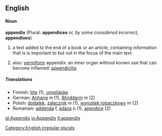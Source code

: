==English==
====Noun====
'''appendix''' (Plural: '''appendices''' ''or, by some considered incorrect,'' '''appendixes''')
# a text added to the end of a book or an article, containing information that is is important to but not in the focus of the main text
# {{anatomy}} also: [[vermiform]] appendix: an inner organ without known use that can become inflamed: [[appendicitis]]
=====Translations=====
*Finnish: [[liite]] (1), [[umpiliäske]]
*German: [[Anhang]] m (1), [[Blinddarm]] m (2)
*Polish: [[dodatek]], [[załącznik]] m (1), [[wyrostek robaczkowy]] m (2)
*Romanian: [[addenda]] f, [[adaos]] n (1), [[apendice]] (2)

[[Category:English irregular plurals]]

[[gl:Appendix]]
[[io:Appendix]]
[[it:appendix]]